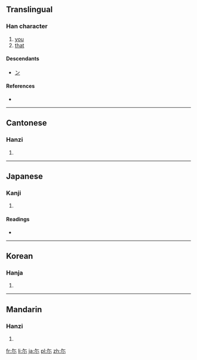 {{also|爾}}
==Translingual==

===Han character===
{{Han char|rn=42|rad=小|as=02|sn=5|four=|canj=人火 (OF), X人火 (XOF)}}

# [[you]]
# [[that]]

====Descendants====
* [[ン]]

====References====
* {{Han ref|kx=0297.010|dkj=07478|hdz=10562.010|uh=5C13|ud=23571}}

----

==Cantonese==

===Hanzi===
{{yue-hanzi|jyut=[[ji5]]|y=yi5}}

# {{defn|lang=yue|sort=小02}}

----

==Japanese==

===Kanji===
{{ja-kanji|grade=|rs=小02}}

# {{defn|lang=ja|sort=小02}}

====Readings====
* {{ja-readings|on=[[じ]] (ji), [[に]] (ni)|kun=[[なんじ]] (nanji), [[その]] (sono), [[しかり]] (shikari)}}

----

==Korean==

===Hanja===
{{ko-hanja|hangeul=이|rv=i|mr=i}}

# {{defn|lang=ko|sort=小02}}

----

==Mandarin==

===Hanzi===
{{cmn-hanzi|pin=[[ěr]] ([[er3]])|wg=erh<sup>3</sup>}}

# {{defn|lang=cmn|sort=小02}}

[[fr:尓]]
[[li:尓]]
[[ja:尓]]
[[pl:尓]]
[[zh:尓]]